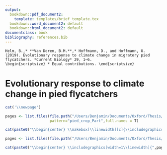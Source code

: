 ```yaml
---
output:
  bookdown::pdf_document2:
    template: templates/brief_template.tex
  bookdown::word_document2: default
  bookdown::html_document2: default
documentclass: book
bibliography: references.bib
---
```


```block
Helm, B.,* **Van Doren, B.M.**,* Hoffmann, D., and Hoffmann, U. (2019). Evolutionary response to climate change in migratory pied flycatchers. *Current Biology* 29, 1–6.
\begin{scriptsize} * Equal contributions. \end{scriptsize}
```

<!-- 
Notes for adding an opening quote in PDF output:
i) add the reference for the quote with the chunk option quote_author="my author name",
ii) include=knitr::opts_knit$get('rmarkdown.pandoc.to') == 'latex' means that these quotes are only included when output is latex (in HTML output, it would appear by the end of the previous page)
iii) You can't use markdown syntax inside chunk options, so if you want to e.g. italicise a book name in the quote reference use a 'text reference': Create a named piece of text with '(ref:label-name) My text', then link to this in the chunk option with quote_author='(ref:label-name)'
-->

# Evolutionary response to climate change in pied flycatchers {#flycatchers}
\chaptermark{Evolutionary response to climate change}

<!-- ```{block type='flushright'} -->

<!-- Helm, B., **Van Doren, B.M.**, Hoffmann, D., and Hoffmann, U. (2019). Evolutionary response to climate change in migratory pied flycatchers.  -->

<!-- *Current Biology* 29, 1–6. -->

<!-- ``` -->


<!-- \begin{flushright} -->
<!-- \textbf{\textit{Current Biology} 29:3714--3719.e4 (2019)} -->
<!-- \end{flushright} -->

```r
cat('\\newpage')
```

<!-- ```{r pied,  out.width = "100%", message=F, echo=F, fig.align='center'} -->
<!-- pages <- list.files(file.path("pdf_chapters/pied"), -->
<!--                     pattern="pied_crop_Part",full.names = T) -->
<!-- library(stringr) -->
<!-- knitr::include_graphics(pages) -->
<!-- #if (knitr::is_latex_output()) cat('\\pagebreak') -->

<!-- # cat(str_c("\\makebox[\\linewidth][c]{\\includegraphics{", pages, "}}")) -->

<!-- ``` -->

```r
pages <- list.files(file.path("/Users/Benjamin/Documents/Oxford/Thesis/oxforddown/pdf_chapters/pied"),
                    pattern="pied_crop_Part",full.names = T)

cat(paste0("\\begin{center} \\makebox[\\linewidth][c]{\\includegraphics{", pages, "}} \\end{center} \\newpage \n"))

```



<!-- ```{r pied-supp, out.width = "100%", message=F, echo=F} -->
<!-- pages <- list.files(file.path("pdf_chapters/pied"),pattern="pied_supp_crop_Part",full.names = T) -->

<!-- knitr::include_graphics(pages)   -->
<!-- ``` -->


```r
pages <- list.files(file.path("/Users/Benjamin/Documents/Oxford/Thesis/oxforddown/pdf_chapters/pied"),pattern="pied_supp_crop_Part",full.names = T)

cat(paste0("\\begin{center} \\includegraphics[width=1\\linewidth]{",pages,"} \\end{center} \\newpage \n"))
```

